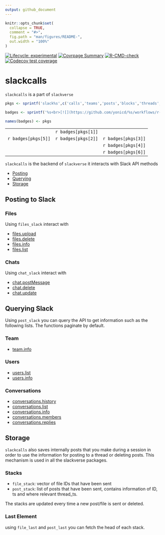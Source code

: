 ```yaml
---
output: github_document
---
```


<!-- README.md is generated from README.Rmd. Please edit that file -->

```r
knitr::opts_chunk$set(
  collapse = TRUE,
  comment = "#>",
  fig.path = "man/figures/README-",
  out.width = "100%"
)
```

<!-- badges: start -->
[![Lifecycle: experimental](https://img.shields.io/badge/lifecycle-experimental-orange.svg)](https://www.tidyverse.org/lifecycle/#experimental)
[![Covrpage Summary](https://img.shields.io/badge/covrpage-Last_Build_2020_01_26-brightgreen.svg)](http://tinyurl.com/ux5kpl9)
[![R-CMD-check](https://github.com/yonicd/slackcalls/actions/workflows/r-cmd-check.yml/badge.svg)](https://github.com/yonicd/slackcalls/actions/workflows/r-cmd-check.yml)
[![Codecov test coverage](https://codecov.io/gh/yonicd/slackcalls/branch/master/graph/badge.svg)](https://codecov.io/gh/yonicd/slackcalls?branch=master)
<!-- badges: end -->

# slackcalls

`slackcalls` is a part of `slackverse`

```r
pkgs <- sprintf('slack%s',c('calls','teams','posts','blocks','threads','reprex'))

badges <- sprintf('%s<br>[![](https://github.com/yonicd/%s/workflows/r-cmd-check.yml/badge.svg)](https://github.com/yonicd/%s)',pkgs,pkgs,pkgs)

names(badges) <- pkgs

```

||||
|:-:|:-:|:-:|
||`r badges[pkgs[1]]`||
|`r badges[pkgs[5]]`|`r badges[pkgs[2]]`|`r badges[pkgs[3]]`|
|||`r badges[pkgs[4]]`|
|||`r badges[pkgs[6]]`|


`slackcalls` is the backend of `slackverse` it interacts with Slack API methods

  - [Posting](#posting-to-slack)
  - [Querying](#querying-slack)
  - [Storage](#storage)

## Posting to Slack

### Files

Using `files_slack` interact with

  - [files.upload](https://api.slack.com/methods/files.upload)
  - [files.delete](https://api.slack.com/methods/files.delete)
  - [files.info](https://api.slack.com/methods/files.info)
  - [files.list](https://api.slack.com/methods/files.list)

### Chats

Using `chat_slack` interact with

  - [chat.postMessage](https://api.slack.com/methods/chat.postMessage)
  - [chat.delete](https://api.slack.com/methods/chat.delete)
  - [chat.update](https://api.slack.com/methods/chat.update)

## Querying Slack

Using `post_slack` you can query the API to get information such as the following lists. The functions paginate by default. 

### Team

  - [team.info](https://api.slack.com/methods/team.info)
  
### Users

  - [users.list](https://api.slack.com/methods/users.list)
  - [users.info](https://api.slack.com/methods/users.info)

### Conversations

  - [conversations.history](https://api.slack.com/methods/conversations.history)
  - [conversations.list](https://api.slack.com/methods/conversations.list)
  - [conversations.info](https://api.slack.com/methods/conversations.info) 
  - [conversations.members](https://api.slack.com/methods/conversations.members)
  - [conversations.replies](https://api.slack.com/methods/conversations.replies)
  
## Storage

`slackcalls` also saves internally posts that you make during a session in order to use the information for posting to a thread or deleting posts. This mechanism is used in all the slackverse packages.

### Stacks

  - `file_stack`: vector of file IDs that have been sent
  - `post_stack`: list of posts that have been sent, contains information of ID, ts and where relevant thread_ts.

The stacks are updated every time a new post/file is sent or deleted.

### Last Element

using `file_last` and `post_last` you can fetch the head of each stack. 
